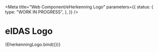 <!-- @license CC0-1.0 -->



<Meta
  title="Web Component/eHerkenning Logo"
  parameters={{
    status: {
      type: "WORK IN PROGRESS",
    },
  }}
/>

# eIDAS Logo

<Canvas>
  <Story name="Eherkenning Logo">{EherkenningLogo.bind({})}</Story>
</Canvas>
